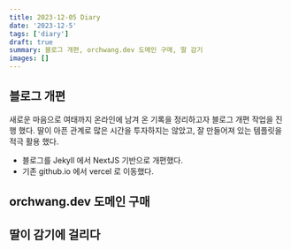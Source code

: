 ```yaml
---
title: 2023-12-05 Diary
date: '2023-12-5'
tags: ['diary']
draft: true
summary: 블로그 개편, orchwang.dev 도메인 구매, 딸 감기
images: []
---
```


## 블로그 개편

새로운 마음으로 여태까지 온라인에 남겨 온 기록을 정리하고자 블로그 개편 작업을 진행 했다. 딸이 아픈 관계로 많은 시간을 투자하지는 않았고, 잘 만들어져 있는 템플릿을 적극 활용 했다.

- 블로그를 Jekyll 에서 NextJS 기반으로 개편했다. 
- 기존 github.io 에서 vercel 로 이동했다.

## orchwang.dev 도메인 구매

## 딸이 감기에 걸리다

